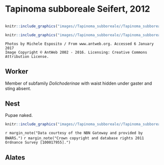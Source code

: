 # **Tapinoma subboreale** Seifert, 2012

```marginfigure
```

```r
knitr::include_graphics("images//Tapinoma_subboreale//Tapinoma_subboreale_head.jpg")
```

```r
knitr::include_graphics("images//Tapinoma_subboreale//Tapinoma_subboreale_side.jpg")
```

```block
Photos by Michele Esposito / From www.antweb.org. Accessed 6 January 2017
Image Copyright © AntWeb 2002 - 2016. Licensing: Creative Commons Attribution License.
```


## Worker
Member of subfamily *Dolichoderinae* with waist hidden under gaster and sting absent.

## Nest
Pupae naked.

```r
knitr::include_graphics("images//Tapinoma_subboreale//Tapinoma_subboreale_map.png")
```
`r margin_note("Data courtesy of the NBN Gateway and provided by BWARS.")`
`r margin_note("Crown copyright and database rights 2011 Ordnance Survey [100017955].")`

## Alates

\pagebreak